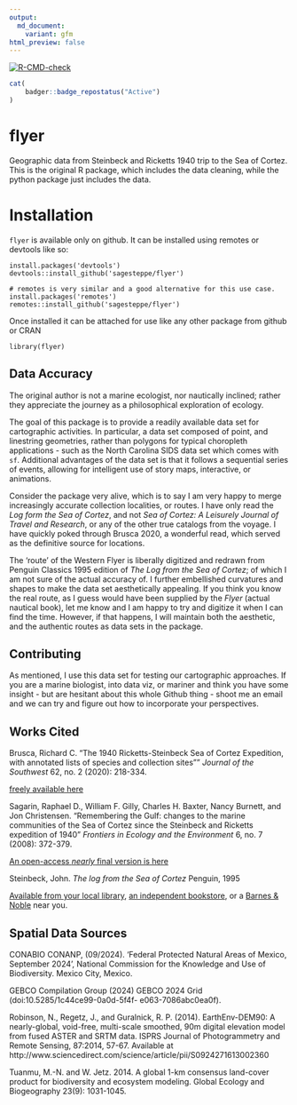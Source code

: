 ```yaml
---
output:
  md_document:
    variant: gfm
html_preview: false
---
```


<!-- README.md is generated from README.Rmd. Please edit that file -->

<!-- badges: start -->
[![R-CMD-check](https://github.com/sagesteppe/flyer/actions/workflows/R-CMD-check.yaml/badge.svg)](https://github.com/sagesteppe/flyer/actions/workflows/R-CMD-check.yaml)  

```r
cat(
	badger::badge_repostatus("Active")
)
```

<!-- badges: end -->

# flyer
Geographic data from Steinbeck and Ricketts 1940 trip to the Sea of Cortez.
This is the original R package, which includes the data cleaning, while the python package just includes the data. 

# Installation

`flyer` is available only on github. It can be installed using remotes or devtools like so:

```
install.packages('devtools')
devtools::install_github('sagesteppe/flyer')

# remotes is very similar and a good alternative for this use case.
install.packages('remotes') 
remotes::install_github('sagesteppe/flyer')
```

Once installed it can be attached for use like any other package from github or CRAN

```
library(flyer)
```

## Data Accuracy 

The original author is not a marine ecologist, nor nautically inclined; rather they appreciate the journey as a philosophical exploration of ecology. 

The goal of this package is to provide a readily available data set for cartographic activities. 
In particular, a data set composed of point, and linestring geometries, rather than polygons for typical choropleth applications - such as the North Carolina SIDS data set which comes with `sf`. 
Additional advantages of the data set is that it follows a sequential series of events, allowing for intelligent use of story maps, interactive, or animations. 

Consider the package very alive, which is to say I am very happy to merge increasingly accurate collection localities, or routes. 
I have only read the *Log form the Sea of Cortez*, and not *Sea of Cortez: A Leisurely Journal of Travel and Research*, or any of the other true catalogs from the voyage. 
I have quickly poked through Brusca 2020, a wonderful read, which served as the definitive source for locations. 

The 'route' of the Western Flyer is liberally digitized and redrawn from Penguin Classics 1995 edition of *The Log from the Sea of Cortez*; of which I am not sure of the actual accuracy of. 
I further embellished curvatures and shapes to make the data set aesthetically appealing. 
If you think you know the real route, as I guess would have been supplied by the *Flyer* (actual nautical book), let me know and I am happy to try and digitize it when I can find the time. 
However, if that happens, I will maintain both the aesthetic, and the authentic routes as data sets in the package. 

## Contributing

As mentioned, I use this data set for testing our cartographic approaches. 
If you are a marine biologist, into data viz, or mariner and think you have some insight - but are hesitant about this whole Github thing - shoot me an email and we can try and figure out how to incorporate your perspectives. 

## Works Cited

Brusca, Richard C. "The 1940 Ricketts-Steinbeck Sea of Cortez Expedition, with annotated lists of species and collection sites"" *Journal of the Southwest* 62, no. 2 (2020): 218-334.

[freely available here](https://naturalhistory.si.edu/sites/default/files/media/file/brusca2020seaofcortezexpeditionwithjswfrontmatter.pdf)

Sagarin, Raphael D., William F. Gilly, Charles H. Baxter, Nancy Burnett, and Jon Christensen. "Remembering the Gulf: changes to the marine communities of the Sea of Cortez since the Steinbeck and Ricketts expedition of 1940" *Frontiers in Ecology and the Environment* 6, no. 7 (2008): 372-379.

[An open-access *nearly* final version is here](https://www.geo.arizona.edu/rcncrd/documents/Remembering_the_Gulf_Pub_Fe_08.pdf)

Steinbeck, John. *The log from the Sea of Cortez* Penguin, 1995 

[Available from your local library](https://www.mapdevelopers.com/us-public-library-map.php), [an independent bookstore](https://www.theindependentbookseller.com/bookstore-map.html), or a [Barnes & Noble](https://stores.barnesandnoble.com/?view=map) near you. 

## Spatial Data Sources

CONABIO CONANP, (09/2024). 'Federal Protected Natural Areas of Mexico, September 2024', National Commission for the Knowledge and Use of Biodiversity. Mexico City, Mexico.

GEBCO Compilation Group (2024) GEBCO 2024 Grid (doi:10.5285/1c44ce99-0a0d-5f4f- e063-7086abc0ea0f).

Robinson, N., Regetz, J., and Guralnick, R. P. (2014). EarthEnv-DEM90: A nearly-global, void-free, multi-scale smoothed, 90m digital elevation model from fused ASTER and SRTM data. ISPRS Journal of Photogrammetry and Remote Sensing, 87:2014, 57-67. Available at http://www.sciencedirect.com/science/article/pii/S0924271613002360

Tuanmu, M.-N. and W. Jetz. 2014. A global 1-km consensus land-cover product for biodiversity and ecosystem modeling. Global Ecology and Biogeography 23(9): 1031-1045.
